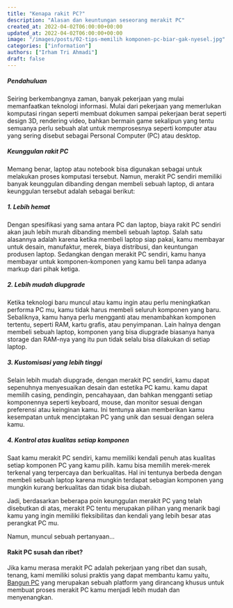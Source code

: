 ```yaml
---
title: "Kenapa rakit PC?"
description: "Alasan dan keuntungan seseorang merakit PC"
created_at: 2022-04-02T06:00:00+00:00
updated_at: 2022-04-02T06:00:00+00:00
image: "/images/posts/02-tips-memilih komponen-pc-biar-gak-nyesel.jpg"
categories: ["information"]
authors: ["Irham Tri Ahmadi"]
draft: false
---
```

##### **Pendahuluan**
Seiring berkembangnya zaman, banyak pekerjaan yang mulai memanfaatkan teknologi informasi. Mulai dari pekerjaan yang memerlukan komputasi ringan seperti membuat dokumen sampai pekerjaan berat seperti design 3D, rendering video, bahkan bermain game sekalipun yang tentu semuanya perlu sebuah alat untuk memprosesnya seperti komputer atau yang sering disebut sebagai Personal Computer (PC) atau desktop. 

##### Keunggulan rakit PC   
Memang benar, laptop atau notebook bisa digunakan sebagai untuk melakukan proses komputasi tersebut. Namun, merakit PC sendiri memiliki banyak keunggulan dibanding dengan membeli sebuah laptop, di antara keunggulan tersebut adalah sebagai berikut:

##### 1. **Lebih hemat**  
   Dengan spesifikasi yang sama antara PC dan laptop, biaya rakit PC sendiri akan jauh lebih murah dibanding membeli sebuah laptop. Salah satu alasannya adalah karena ketika membeli laptop siap pakai, kamu membayar untuk desain, manufaktur, merek, biaya distribusi, dan keuntungan produsen laptop. Sedangkan dengan merakit PC sendiri, kamu hanya membayar untuk komponen-komponen yang kamu beli tanpa adanya markup dari pihak ketiga.
  
##### 2. **Lebih mudah diupgrade**  
   Ketika teknologi baru muncul atau kamu ingin atau perlu meningkatkan performa PC mu, kamu tidak harus membeli seluruh komponen yang baru. Sebaliknya, kamu hanya perlu mengganti atau menambahkan komponen tertentu, seperti RAM, kartu grafis, atau penyimpanan. Lain halnya dengan membeli sebuah laptop, komponen yang bisa diupgrade biasanya hanya storage dan RAM-nya yang itu pun tidak selalu bisa dilakukan di setiap laptop.
   
##### 3. **Kustomisasi yang lebih tinggi**  
   Selain lebih mudah diupgrade, dengan merakit PC sendiri, kamu dapat sepenuhnya menyesuaikan desain dan estetika PC kamu. kamu dapat memilih casing, pendingin, pencahayaan, dan bahkan mengganti setiap komponennya seperti keyboard, mouse, dan monitor sesuai dengan preferensi atau keinginan kamu. Ini tentunya akan memberikan kamu kesempatan untuk menciptakan PC yang unik dan sesuai dengan selera kamu.

##### 4. **Kontrol atas kualitas setiap komponen**  
   Saat kamu merakit PC sendiri, kamu memiliki kendali penuh atas kualitas setiap komponen PC yang kamu pilih. kamu bisa memilih merek-merek terkenal yang terpercaya dan berkualitas. Hal ini tentunya berbeda dengan membeli sebuah laptop karena mungkin terdapat sebagian komponen yang mungkin kurang berkualitas dan tidak bisa diubah.  

Jadi, berdasarkan beberapa poin keunggulan merakit PC yang telah disebutkan di atas, merakit PC tentu merupakan pilihan yang menarik bagi kamu yang ingin memiliki fleksibilitas dan kendali yang lebih besar atas perangkat PC mu.  

Namun, muncul sebuah pertanyaan...    
#### Rakit PC susah dan ribet?

Jika kamu merasa merakit PC adalah pekerjaan yang ribet dan susah, tenang, kami memiliki solusi praktis yang dapat membantu kamu yaitu, [Bangun PC](https://bangunpc.com) yang merupakan sebuah platform yang dirancang khusus untuk membuat proses merakit PC kamu menjadi lebih mudah dan menyenangkan.
